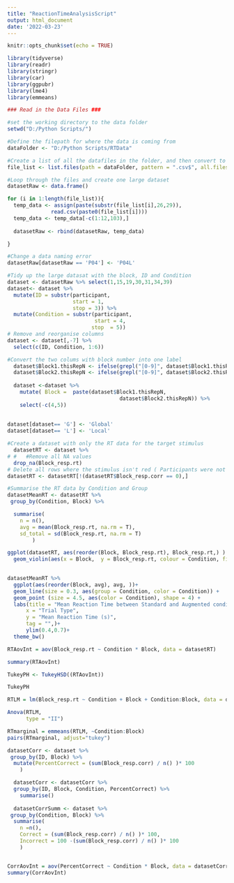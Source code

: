 ```yaml
---
title: "ReactionTimeAnalysisScript"
output: html_document
date: '2022-03-23'
---
```


```r
knitr::opts_chunk$set(echo = TRUE)
```

```r
library(tidyverse)
library(readr)
library(stringr)
library(car)
library(ggpubr)
library(lme4)
library(emmeans)
```


```r
### Read in the Data Files ###

#set the working directory to the data folder
setwd("D:/Python Scripts/")

#Define the filepath for where the data is coming from
dataFolder <- "D:/Python Scripts/RTData"

#Create a list of all the datafiles in the folder, and then convert to a list object - needs full names for the file path
file_list <- list.files(path = dataFolder, pattern = ".csv$", all.files = TRUE, full.names = TRUE, recursive = TRUE)

```

```r
#Loop through the files and create one large dataset
datasetRaw <- data.frame()

for (i in 1:length(file_list)){
  temp_data <- assign(paste(substr(file_list[i],26,29)),  
              read.csv(paste0(file_list[i])))
  temp_data <- temp_data[-c(1:12,103),]
  
  datasetRaw <- rbind(datasetRaw, temp_data)

}

#Change a data naming error
datasetRaw[datasetRaw == 'P04'] <- 'P04L'

```


```r
#Tidy up the large datasat with the block, ID and Condition
dataset <- datasetRaw %>% select(1,15,19,30,31,34,39)
dataset<- dataset %>%
  mutate(ID = substr(participant,
                     start = 1,
                     stop = 3)) %>%
  mutate(Condition = substr(participant,
                            start = 4,
                           stop  = 5))
# Remove and reorganise columns
dataset <- dataset[,-7] %>%
  select(c(ID, Condition, 1:6))

#Convert the two colums with block number into one label
  dataset$Block1.thisRepN <- ifelse(grepl("[0-9]", dataset$Block1.thisRepN), "Control", "")
  dataset$Block2.thisRepN <- ifelse(grepl("[0-9]", dataset$Block2.thisRepN), "Experiment", "")
  
  dataset <-dataset %>% 
    mutate( Block =  paste(dataset$Block1.thisRepN, 
                                    dataset$Block2.thisRepN)) %>% 
    select(-c(4,5))
  
  
dataset[dataset== 'G'] <- 'Global'
dataset[dataset== 'L'] <- 'Local'

```


```r
#Create a dataset with only the RT data for the target stimulus
  datasetRT <- dataset %>% 
# #   #Remove all NA values
  drop_na(Block_resp.rt)
# Delete all rows where the stimulus isn't red ( Participants were not correct)
datasetRT <- datasetRT[!(datasetRT$Block_resp.corr == 0),]
```




```r
#Summarise the RT data by Condition and Group
datasetMeanRT <- datasetRT %>% 
 group_by(Condition, Block) %>% 

  summarise(
    n = n(),
    avg = mean(Block_resp.rt, na.rm = T),
    sd_total = sd(Block_resp.rt, na.rm = T) 
        ) 

```

```r

ggplot(datasetRT, aes(reorder(Block, Block_resp.rt), Block_resp.rt,) ) +
  geom_violin(aes(x = Block,  y = Block_resp.rt, colour = Condition, fill = Condition))
 

```
```r
datasetMeanRT %>% 
  ggplot(aes(reorder(Block, avg), avg, ))+
  geom_line(size = 0.3, aes(group = Condition, color = Condition)) +
  geom_point (size = 4.5, aes(color = Condition), shape = 4) +
  labs(title = "Mean Reaction Time between Standard and Augmented conditions",
      x = "Trial Type",
      y = "Mean Reaction Time (s)",
      tag = "",)+
      ylim(0.4,0.7)+
  theme_bw()

```


```r

RTAovInt = aov(Block_resp.rt ~ Condition * Block, data = datasetRT) 

summary(RTAovInt)
```
```r

TukeyPH <- TukeyHSD((RTAovInt))

TukeyPH
```

```r
RTLM = lm(Block_resp.rt ~ Condition + Block + Condition:Block, data = datasetRT) 

Anova(RTLM,
      type = "II")

RTmarginal = emmeans(RTLM, ~Condition:Block)
pairs(RTmarginal, adjust="tukey")
```




```r


datasetCorr <- dataset %>% 
 group_by(ID, Block) %>% 
  mutate(PercentCorrect = (sum(Block_resp.corr) / n() )* 100
    ) 

  datasetCorr <- datasetCorr %>% 
  group_by(ID, Block, Condition, PercentCorrect) %>% 
    summarise()
  
  datasetCorrSumm <- dataset %>% 
 group_by(Condition, Block) %>% 
  summarise(
    n =n(),
    Correct = (sum(Block_resp.corr) / n() )* 100,
    Incorrect = 100 -(sum(Block_resp.corr) / n() )* 100
    )



```


```r

CorrAovInt = aov(PercentCorrect ~ Condition * Block, data = datasetCorr) 
summary(CorrAovInt)

```


